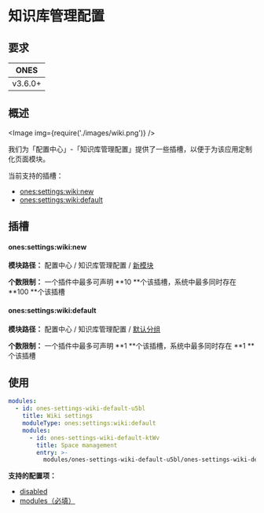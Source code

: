
# 知识库管理配置

## 要求

| **ONES** |
| :------: |
| v3.6.0+  |

## 概述

<Image img={require('./images/wiki.png')} />

我们为「配置中心」-「知识库管理配置」提供了一些插槽，以便于为该应用定制化页面模块。

当前支持的插槽：

- [ones:settings:wiki:new](#onessettingswikinew)
- [ones:settings:wiki:default](#onessettingswikidefault)

## 插槽

#### ones:settings:wiki:new

**模块路径：** 配置中心 / 知识库管理配置 / [新模块](../index.mdx#slot-hierarchy)

**个数限制：** 一个插件中最多可声明 **10 **个该插槽，系统中最多同时存在 **100 **个该插槽

#### ones:settings:wiki:default

**模块路径：** 配置中心 / 知识库管理配置 / [默认分组](../index.mdx#slot-hierarchy)

**个数限制：** 一个插件中最多可声明 **1 **个该插槽，系统中最多同时存在 **1 **个该插槽

## 使用

```yaml
modules:
  - id: ones-settings-wiki-default-u5bl
    title: Wiki settings
    moduleType: ones:settings:wiki:default
    modules:
      - id: ones-settings-wiki-default-ktWv
        title: Space management
        entry: >-
          modules/ones-settings-wiki-default-u5bl/ones-settings-wiki-default-ktWv/index.html
```

**支持的配置项：**

- [disabled](../../../../../reference/config/plugin.yaml#disabled)
- [modules（必填）](../../../../../reference/config/plugin.yaml#subModule)
